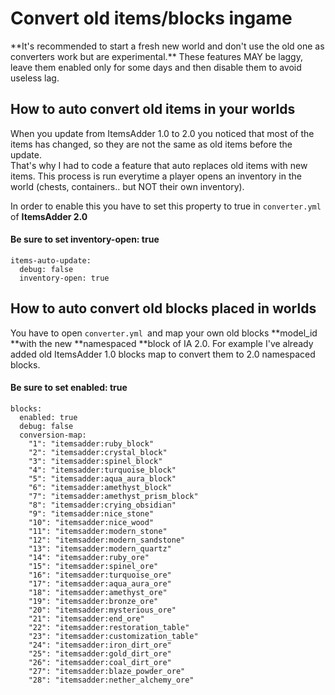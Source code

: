 # Convert old items/blocks ingame


<Warning>
**It's recommended to start a fresh new world and don't use the old one as converters work but are experimental.**
</Warning>



<Warning>
These features MAY be laggy, leave them enabled only for some days and then disable them to avoid useless lag.
</Warning>


## How to auto convert old items in your worlds

When you update from ItemsAdder 1.0 to 2.0 you noticed that most of the items has changed, so they are not the same as old items before the update.\
That's why I had to code a feature that auto replaces old items with new items. This process is run everytime a player opens an inventory in the world (chests, containers.. but NOT their own inventory).

In order to enable this you have to set this property to true in `converter.yml `of **ItemsAdder 2.0**

#### Be sure to set inventory-open: true

```
items-auto-update:
  debug: false
  inventory-open: true
```

## How to auto convert old blocks placed in worlds

You have to open `converter.yml `and map your own old blocks **model_id **with the new **namespaced **block of IA 2.0. For example I've already added old ItemsAdder 1.0 blocks map to convert them to 2.0 namespaced blocks.

#### Be sure to set enabled: true

```
blocks:
  enabled: true
  debug: false
  conversion-map:
    "1": "itemsadder:ruby_block"
    "2": "itemsadder:crystal_block"
    "3": "itemsadder:spinel_block"
    "4": "itemsadder:turquoise_block"
    "5": "itemsadder:aqua_aura_block"
    "6": "itemsadder:amethyst_block"
    "7": "itemsadder:amethyst_prism_block"
    "8": "itemsadder:crying_obsidian"
    "9": "itemsadder:nice_stone"
    "10": "itemsadder:nice_wood"
    "11": "itemsadder:modern_stone"
    "12": "itemsadder:modern_sandstone"
    "13": "itemsadder:modern_quartz"
    "14": "itemsadder:ruby_ore"
    "15": "itemsadder:spinel_ore"
    "16": "itemsadder:turquoise_ore"
    "17": "itemsadder:aqua_aura_ore"
    "18": "itemsadder:amethyst_ore"
    "19": "itemsadder:bronze_ore"
    "20": "itemsadder:mysterious_ore"
    "21": "itemsadder:end_ore"
    "22": "itemsadder:restoration_table"
    "23": "itemsadder:customization_table"
    "24": "itemsadder:iron_dirt_ore"
    "25": "itemsadder:gold_dirt_ore"
    "26": "itemsadder:coal_dirt_ore"
    "27": "itemsadder:blaze_powder_ore"
    "28": "itemsadder:nether_alchemy_ore"
```